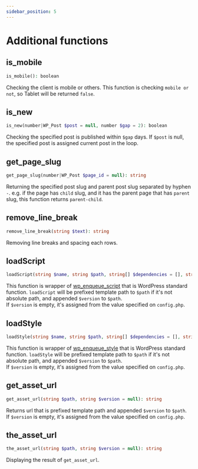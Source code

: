 ```yaml
---
sidebar_position: 5
---
```


# Additional functions


## is_mobile

```php
is_mobile(): boolean
```

Checking the client is mobile or others. This function is checking `mobile or not`, so Tablet will be returned `false`.


## is_new

```php
is_new(number|WP_Post $post = null, number $gap = 2): boolean
```

Checking the specified post is published within `$gap` days. If `$post` is null, the specified post is assigned current post in the loop.


## get_page_slug

```php
get_page_slug(number|WP_Post $page_id = null): string
```

Returning the specified post slug and parent post slug separated by hyphen `-`. e.g. if the page has `child` slug, and it has the parent page that has `parent` slug, this function returns `parent-child`.


## remove_line_break

```php
remove_line_break(string $text): string
```

Removing line breaks and spacing each rows.

## loadScript

```php
loadScript(string $name, string $path, string[] $dependencies = [], string $version = null, boolean $isFoot = false): void
```

This function is wrapper of [wp_enqueue_script](https://developer.wordpress.org/reference/functions/wp_enqueue_script/) that is WordPress standard function. `loadScript` will be prefixed template path to `$path` if it's not absolute path, and appended `$version` to `$path`.  
If `$version` is empty, it's assigned from the value specified on `config.php`.


## loadStyle

```php
loadStyle(string $name, string $path, string[] $dependencies = [], string $version = null): void
```

This function is wrapper of [wp_enqueue_style](https://developer.wordpress.org/reference/functions/wp_enqueue_style/) that is WordPress standard function. `loadStyle` will be prefixed template path to `$path` if it's not absolute path, and appended `$version` to `$path`.  
If `$version` is empty, it's assigned from the value specified on `config.php`.


## get_asset_url

```php
get_asset_url(string $path, string $version = null): string
```

Returns url that is prefixed template path and appended `$version` to `$path`.  
If `$version` is empty, it's assigned from the value specified on `config.php`.


## the_asset_url

```php
the_asset_url(string $path, string $version = null): string
```

Displaying the result of `get_asset_url`.